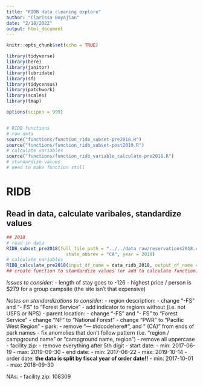```yaml
---
title: "RIDB data cleaning explore"
author: "Clarissa Boyajian"
date: "2/18/2022"
output: html_document
---
```


```r
knitr::opts_chunk$set(echo = TRUE)

library(tidyverse)
library(here)
library(janitor)
library(lubridate)
library(sf)
library(tidycensus)
library(patchwork)
library(scales)
library(tmap)

options(scipen = 999)


# RIDB functions
# raw data
source("functions/function_ridb_subset-pre2018.R")
source("functions/function_ridb_subset-post2019.R")
# calculate variables
source("functions/function_ridb_variable_calculate-pre2018.R")
# standardize values
# need to make function still
```


# RIDB

## Read in data, calculate varibales, standardize values

```r
## 2018
# read in data
RIDB_subset_pre2018(full_file_path = "../../data_raw/reservations2018.csv", 
                      state_abbrev = "CA", year = 2018)
# calculate variables
RIDB_calculate_pre2018(input_df_name = data_ridb_2018, output_df_name = "data_ridb_2018")
## create function to standardize values (or add to calculate function)
```


*Issues to consider*: 
- length of stay goes to -126
- highest price / person is $279 for a group campsite (the site isn't that expensive)


*Notes on standardizations to consider*:
- region description: 
    - change "-FS" and "- FS" to "Forest Service"
    - add indicator to regions without (i.e. not USFS or NPS)
- parent location:
    - change "-FS" and "- FS" to "Forest Service"
    - change "NF" to "National Forest"
    - change "PWR" to "Pacific West Region"
- park:
    - remove "--- #idcodehere#", and " (CA)" from ends of park names
    - fix anomolies that don't follow pattern (i.e. "region / campground name" or "campground name, region")
    - remove all uppercase
- facility zip:
    - remove everything after 5th digit
- start date:
    - min: 2017-06-19
    - max: 2019-09-30
- end date:
    - min: 2017-06-22
    - max: 2019-10-14
- order date: **the data is split by fiscal year of order date!!**
    - min: 2017-10-01
    - max: 2018-09-30

NAs:
    - facility zip: 108309
